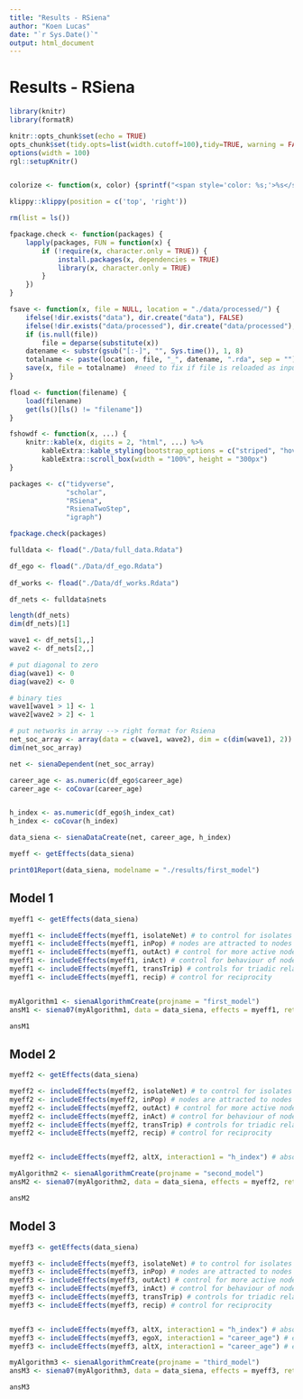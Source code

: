 ```yaml
---
title: "Results - RSiena"
author: "Koen Lucas"
date: "`r Sys.Date()`"
output: html_document
---
```


# Results - RSiena

```{=html}
<style>
body {
text-align: justify}
</style>
```
```r

library(knitr)
library(formatR)

knitr::opts_chunk$set(echo = TRUE)
opts_chunk$set(tidy.opts=list(width.cutoff=100),tidy=TRUE, warning = FALSE, message = FALSE,comment = "#>", cache=FALSE, class.source=c("test"), class.output=c("test2"))
options(width = 100)
rgl::setupKnitr()


colorize <- function(x, color) {sprintf("<span style='color: %s;'>%s</span>", color, x) }
```

```r
klippy::klippy(position = c('top', 'right'))
```

```r

rm(list = ls())

```

```r

fpackage.check <- function(packages) {
    lapply(packages, FUN = function(x) {
        if (!require(x, character.only = TRUE)) {
            install.packages(x, dependencies = TRUE)
            library(x, character.only = TRUE)
        }
    })
}

fsave <- function(x, file = NULL, location = "./data/processed/") {
    ifelse(!dir.exists("data"), dir.create("data"), FALSE)
    ifelse(!dir.exists("data/processed"), dir.create("data/processed"), FALSE)
    if (is.null(file))
        file = deparse(substitute(x))
    datename <- substr(gsub("[:-]", "", Sys.time()), 1, 8)
    totalname <- paste(location, file, "_", datename, ".rda", sep = "")
    save(x, file = totalname)  #need to fix if file is reloaded as input name, not as x. 
}

fload <- function(filename) {
    load(filename)
    get(ls()[ls() != "filename"])
}

fshowdf <- function(x, ...) {
    knitr::kable(x, digits = 2, "html", ...) %>%
        kableExtra::kable_styling(bootstrap_options = c("striped", "hover")) %>%
        kableExtra::scroll_box(width = "100%", height = "300px")
}


```


```r

packages <- c("tidyverse", 
              "scholar", 
              "RSiena", 
              "RsienaTwoStep", 
              "igraph")

fpackage.check(packages)
```


```r

fulldata <- fload("./Data/full_data.Rdata")

df_ego <- fload("./Data/df_ego.Rdata")
  
df_works <- fload("./Data/df_works.Rdata")

```


```r

df_nets <- fulldata$nets

length(df_nets)
dim(df_nets)[1]

wave1 <- df_nets[1,,]
wave2 <- df_nets[2,,]

# put diagonal to zero
diag(wave1) <- 0
diag(wave2) <- 0

# binary ties
wave1[wave1 > 1] <- 1
wave2[wave2 > 2] <- 1

# put networks in array --> right format for Rsiena
net_soc_array <- array(data = c(wave1, wave2), dim = c(dim(wave1), 2))
dim(net_soc_array)

```


```r

net <- sienaDependent(net_soc_array)

career_age <- as.numeric(df_ego$career_age)
career_age <- coCovar(career_age)


h_index <- as.numeric(df_ego$h_index_cat)
h_index <- coCovar(h_index)

data_siena <- sienaDataCreate(net, career_age, h_index)

```


```r

myeff <- getEffects(data_siena)

```


```r

print01Report(data_siena, modelname = "./results/first_model")

```


## Model 1

```r

myeff1 <- getEffects(data_siena)

myeff1 <- includeEffects(myeff1, isolateNet) # to control for isolates
myeff1 <- includeEffects(myeff1, inPop) # nodes are attracted to nodes with more indegrees
myeff1 <- includeEffects(myeff1, outAct) # control for more active nodes outdegrees                      
myeff1 <- includeEffects(myeff1, inAct) # control for behaviour of nodes with more indegrees
myeff1 <- includeEffects(myeff1, transTrip) # controls for triadic relationships
myeff1 <- includeEffects(myeff1, recip) # control for reciprocity



```

```r

myAlgorithm1 <- sienaAlgorithmCreate(projname = "first_model")
ansM1 <- siena07(myAlgorithm1, data = data_siena, effects = myeff1, returnDeps = TRUE)

ansM1

```


## Model 2
```r

myeff2 <- getEffects(data_siena)

myeff2 <- includeEffects(myeff2, isolateNet) # to control for isolates
myeff2 <- includeEffects(myeff2, inPop) # nodes are attracted to nodes with more indegrees
myeff2 <- includeEffects(myeff2, outAct) # control for more active nodes outdegrees                      
myeff2 <- includeEffects(myeff2, inAct) # control for behaviour of nodes with more indegrees
myeff2 <- includeEffects(myeff2, transTrip) # controls for triadic relationships
myeff2 <- includeEffects(myeff2, recip) # control for reciprocity


myeff2 <- includeEffects(myeff2, altX, interaction1 = "h_index") # absolute difference to h_index

```

```r

myAlgorithm2 <- sienaAlgorithmCreate(projname = "second_model")
ansM2 <- siena07(myAlgorithm2, data = data_siena, effects = myeff2, returnDeps = TRUE)

ansM2

```



## Model 3
```r

myeff3 <- getEffects(data_siena)

myeff3 <- includeEffects(myeff3, isolateNet) # to control for isolates
myeff3 <- includeEffects(myeff3, inPop) # nodes are attracted to nodes with more indegrees
myeff3 <- includeEffects(myeff3, outAct) # control for more active nodes outdegrees                      
myeff3 <- includeEffects(myeff3, inAct) # control for behaviour of nodes with more indegrees
myeff3 <- includeEffects(myeff3, transTrip) # controls for triadic relationships
myeff3 <- includeEffects(myeff3, recip) # control for reciprocity


myeff3 <- includeEffects(myeff3, altX, interaction1 = "h_index") # absolute difference to h_index
myeff3 <- includeEffects(myeff3, egoX, interaction1 = "career_age") # ego's are more likely receive ties from younger scholars
myeff3 <- includeEffects(myeff3, altX, interaction1 = "career_age") # ego's are more likely to send ties to older scholars

```


```r

myAlgorithm3 <- sienaAlgorithmCreate(projname = "third_model")
ansM3 <- siena07(myAlgorithm3, data = data_siena, effects = myeff3, returnDeps = TRUE)

ansM3

```


